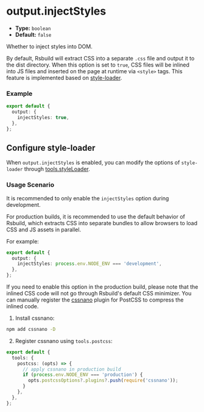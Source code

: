 # output.injectStyles

- **Type:** `boolean`
- **Default:** `false`

Whether to inject styles into DOM.

By default, Rsbuild will extract CSS into a separate `.css` file and output it to the dist directory. When this option is set to `true`, CSS files will be inlined into JS files and inserted on the page at runtime via `<style>` tags. This feature is implemented based on [style-loader](https://www.npmjs.com/package/style-loader).

### Example

```ts
export default {
  output: {
    injectStyles: true,
  },
};
```

## Configure style-loader

When `output.injectStyles` is enabled, you can modify the options of `style-loader` through [tools.styleLoader](/config/tools/style-loader).

### Usage Scenario

It is recommended to only enable the `injectStyles` option during development.

For production builds, it is recommended to use the default behavior of Rsbuild, which extracts CSS into separate bundles to allow browsers to load CSS and JS assets in parallel.

For example:

```ts
export default {
  output: {
    injectStyles: process.env.NODE_ENV === 'development',
  },
};
```

If you need to enable this option in the production build, please note that the inlined CSS code will not go through Rsbuild's default CSS minimizer. You can manually register the [cssnano](https://github.com/cssnano/cssnano) plugin for PostCSS to compress the inlined code.

1. Install cssnano:

```bash
npm add cssnano -D
```

2. Register cssnano using `tools.postcss`:

```ts
export default {
  tools: {
    postcss: (opts) => {
      // apply cssnano in production build
      if (process.env.NODE_ENV === 'production') {
        opts.postcssOptions?.plugins?.push(require('cssnano'));
      }
    },
  },
};
```
